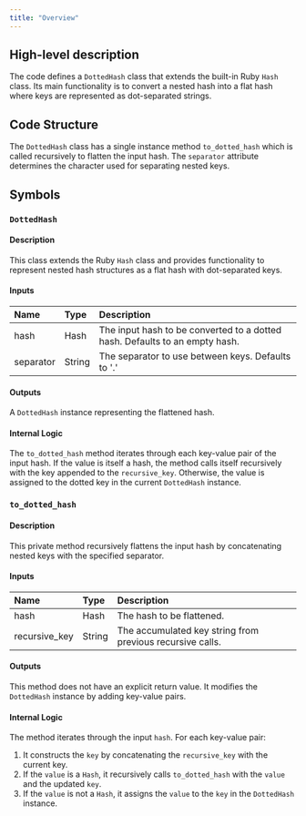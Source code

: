 ```yaml
---
title: "Overview"
---
```


## High-level description
The code defines a `DottedHash` class that extends the built-in Ruby `Hash` class. Its main functionality is to convert a nested hash into a flat hash where keys are represented as dot-separated strings. 

## Code Structure
The `DottedHash` class has a single instance method `to_dotted_hash` which is called recursively to flatten the input hash. The `separator` attribute determines the character used for separating nested keys.

## Symbols
### `DottedHash`
#### Description
This class extends the Ruby `Hash` class and provides functionality to represent nested hash structures as a flat hash with dot-separated keys.

#### Inputs
| Name | Type | Description |
|:-----|:-----|:------------|
| hash | Hash | The input hash to be converted to a dotted hash. Defaults to an empty hash. |
| separator | String | The separator to use between keys. Defaults to '.' |

#### Outputs
A `DottedHash` instance representing the flattened hash.

#### Internal Logic
The `to_dotted_hash` method iterates through each key-value pair of the input hash. If the value is itself a hash, the method calls itself recursively with the key appended to the `recursive_key`. Otherwise, the value is assigned to the dotted key in the current `DottedHash` instance.

### `to_dotted_hash`
#### Description
This private method recursively flattens the input hash by concatenating nested keys with the specified separator.

#### Inputs
| Name | Type | Description |
|:-----|:-----|:------------|
| hash | Hash | The hash to be flattened. |
| recursive_key | String | The accumulated key string from previous recursive calls. |

#### Outputs
This method does not have an explicit return value. It modifies the `DottedHash` instance by adding key-value pairs.

#### Internal Logic
The method iterates through the input `hash`. For each key-value pair:
1. It constructs the `key` by concatenating the `recursive_key` with the current key.
2. If the `value` is a `Hash`, it recursively calls `to_dotted_hash` with the `value` and the updated `key`.
3. If the `value` is not a `Hash`, it assigns the `value` to the `key` in the `DottedHash` instance.

